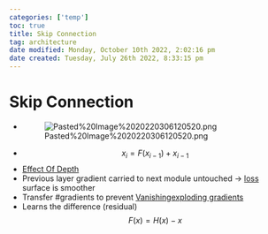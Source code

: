```yaml
---
categories: ['temp']
toc: true
title: Skip Connection
tag: architecture
date modified: Monday, October 10th 2022, 2:02:16 pm
date created: Tuesday, July 26th 2022, 8:33:15 pm
---
```


# Skip Connection
- ![Pasted%20Image%2020220306120520.png](images/Pasted%20image%2020220306120520.png)
- $$x_i = F(x_{i-1}) + x_{i-1}$$
- [Effect Of Depth](Effect%20Of%20Depth.qmd)
- Previous layer gradient carried to next module untouched -> [loss](loss.qmd) surface is smoother
- Transfer #gradients to prevent [Vanishingexploding gradients](Vanishingexploding%20gradients.qmd)
- Learns the difference (residual) $$F(x) = H(x)-x$$



